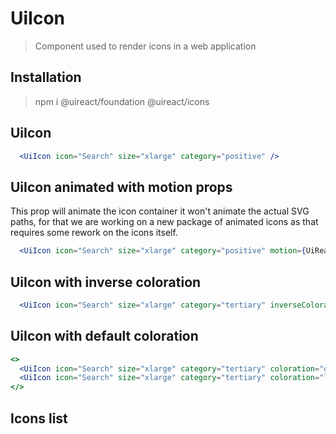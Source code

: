 


# UiIcon

<Metadata packageName='icons' packageJson={packageJson} />

> Component used to render icons in a web application

## Installation

> npm i @uireact/foundation @uireact/icons

## UiIcon

```jsx live scope={{UiIcon}}
  <UiIcon icon="Search" size="xlarge" category="positive" />
```

## UiIcon animated with motion props

This prop will animate the icon container it won't animate the actual SVG paths, for that we are working on a new package of animated icons 
as that requires some rework on the icons itself.

```jsx live scope={{UiIcon,UiReactFadeUp}}
  <UiIcon icon="Search" size="xlarge" category="positive" motion={UiReactFadeUp} />
```

## UiIcon with inverse coloration

```jsx live scope={{UiIcon}}
  <UiIcon icon="Search" size="xlarge" category="tertiary" inverseColoration />
```

## UiIcon with default coloration

```jsx live scope={{UiIcon}}
<>
  <UiIcon icon="Search" size="xlarge" category="tertiary" coloration="dark" /> Always render DARK coloration <br />
  <UiIcon icon="Search" size="xlarge" category="tertiary" coloration="light" /> Always render LIGHT coloration
</>
```

## Icons list

<IconsList />

